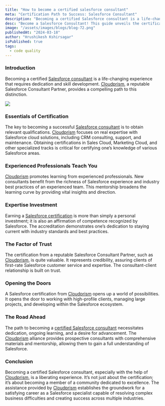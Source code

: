 ```yaml
---
title: "How to become a certified salesforce consultant"
meta: "Certification Path to Success: Salesforce Consultant"
description: "Becoming a certified Salesforce consultant is a life-changing experience that requires dedication and skill development. [Cloudprism](https://cloudprism.in/), a reputable Salesforce Consultant Partner, provides a compelling path to this distinction."
desc: "Become a Salesforce Consultant! This guide unveils the certification path, explores valuable skills, and helps you land your dream job."
image: "/assets/images/blogs/blog-72.png"
publishedAt: "2024-03-18"
author: "Hrushikesh Kshirsagar"
isPublished: true
tags:
  - code quality
---
```


### Introduction

Becoming a certified [Salesforce consultant](https://cloudprism.in/salesforce-consultation) is a life-changing experience that requires dedication and skill development. [Cloudprism](https://cloudprism.in/), a reputable Salesforce Consultant Partner, provides a compelling path to this distinction.

<Image src="/assets/images/blogs/blog-73.png" />

### Essentials of Certification

The key to becoming a successful [Salesforce consultant](https://cloudprism.in/salesforce-consultation) is to obtain relevant qualifications. [Cloudprism](https://cloudprism.in/) focuses on real expertise with Salesforce cloud solutions, including CRM consulting, support, and maintenance. Obtaining certifications in Sales Cloud, Marketing Cloud, and other specialized tracks is critical for certifying one’s knowledge of various Salesforce areas.

### Experienced Professionals Teach You

[Cloudprism](https://cloudprism.in/) promotes learning from experienced professionals. New consultants benefit from the richness of Salesforce experience and industry best practices of an experienced team. This mentorship broadens the learning curve by providing vital insights and direction.

### Expertise Investment

Earning a [Salesforce certification](https://www.salesforce.com/in/) is more than simply a personal investment; it is also an affirmation of competence recognized by Salesforce. The accreditation demonstrates one’s dedication to staying current with industry standards and best practices.

### The Factor of Trust

The certification from a reputable Salesforce Consultant Partner, such as [Cloudprism](https://cloudprism.in/), is quite valuable. It represents credibility, assuring clients of first-rate Salesforce customer service and expertise. The consultant-client relationship is built on trust.

### Opening the Doors

A Salesforce certification from [Cloudprism](https://cloudprism.in/) opens up a world of possibilities. It opens the door to working with high-profile clients, managing large projects, and developing within the Salesforce ecosystem.

### The Road Ahead

The path to becoming a [certified Salesforce consultant](https://cloudprism.in/salesforce-consultation) necessitates dedication, ongoing learning, and a desire for advancement. The [Cloudprism](https://cloudprism.in/) alliance provides prospective consultants with comprehensive materials and mentorship, allowing them to gain a full understanding of Salesforce.

### Conclusion

Becoming a certified Salesforce consultant, especially with the help of [Cloudprism](https://cloudprism.in/), is a liberating experience. It’s not just about the certification; it’s about becoming a member of a community dedicated to excellence. The assistance provided by [Cloudprism](https://cloudprism.in/) establishes the groundwork for a satisfying career as a Salesforce specialist capable of resolving complex business difficulties and creating success across multiple industries.
